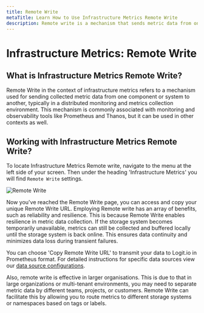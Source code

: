 ```yaml
---
title: Remote Write
metaTitle: Learn How to Use Infrastructure Metrics Remote Write
description: Remote write is a mechanism that sends metric data from one component to another. Learn how to use and configure Infrastructure Metrics Remote Write in Logit.io
---
```


# Infrastructure Metrics: Remote Write

## What is Infrastructure Metrics Remote Write?

Remote Write in the context of infrastructure metrics refers to a mechanism 
used for sending collected metric data from one component or system to another, 
typically in a distributed monitoring and metrics collection environment. 
This mechanism is commonly associated with monitoring and observability tools 
like Prometheus and Thanos, but it can be used in other contexts as well.

## Working with Infrastructure Metrics Remote Write?

To locate Infrastructure Metrics Remote write, navigate to the menu at the 
left side of your screen. Then under the heading 'Infrastructure Metrics' 
you will find `Remote Write` settings.

![Remote Write](@/images/help/infrastructure-metrics/remote-write.png)

Now you've reached the Remote Write page, you can access and copy your 
unique Remote Write URL.  Employing Remote write has an array of benefits, 
such as reliability and resilience. This is because Remote Write enables 
resilience in metric data collection. If the storage system becomes 
temporarily unavailable, metrics can still be collected and buffered 
locally until the storage system is back online. This ensures data 
continuity and minimizes data loss during transient failures. 

You can choose 'Copy Remote Write URL' to transmit your data to Logit.io 
in Prometheus format. For detailed instructions for specific data sources 
view our [data source configurations](/integrations/infrastructure-metrics/telegraf/telegraf-activemq).

Also, remote write is effective in larger organisations. This is due 
to that in large organizations or multi-tenant environments, you may 
need to separate metric data by different teams, projects, or customers. 
Remote Write can facilitate this by allowing you to route metrics to 
different storage systems or namespaces based on tags or labels.